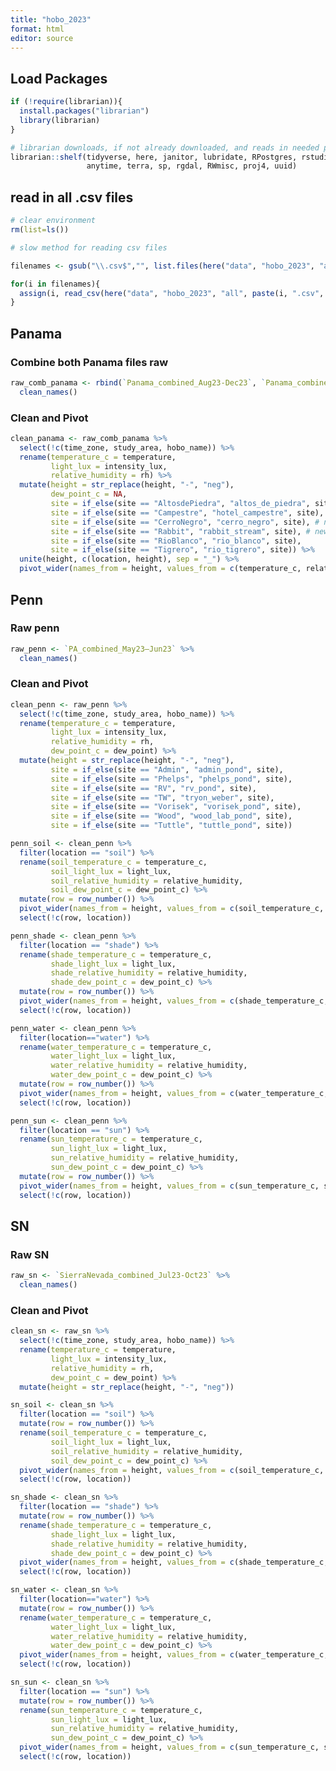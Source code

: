 ```yaml
---
title: "hobo_2023"
format: html
editor: source
---
```


## Load Packages

```r

if (!require(librarian)){
  install.packages("librarian")
  library(librarian)
}

# librarian downloads, if not already downloaded, and reads in needed packages
librarian::shelf(tidyverse, here, janitor, lubridate, RPostgres, rstudioapi, DBI, parsedate, stringr, hms,
                 anytime, terra, sp, rgdal, RWmisc, proj4, uuid)

```

## read in all .csv files
```r

# clear environment
rm(list=ls())

# slow method for reading csv files

filenames <- gsub("\\.csv$","", list.files(here("data", "hobo_2023", "all")))

for(i in filenames){
  assign(i, read_csv(here("data", "hobo_2023", "all", paste(i, ".csv", sep=""))))
}
```

## Panama

### Combine both Panama files raw
```r

raw_comb_panama <- rbind(`Panama_combined_Aug23-Dec23`, `Panama_combined_Nov22-Aug23`) %>% 
  clean_names()

```

### Clean and Pivot
```r

clean_panama <- raw_comb_panama %>% 
  select(!c(time_zone, study_area, hobo_name)) %>% 
  rename(temperature_c = temperature,
         light_lux = intensity_lux,
         relative_humidity = rh) %>% 
  mutate(height = str_replace(height, "-", "neg"),
         dew_point_c = NA,
         site = if_else(site == "AltosdePiedra", "altos_de_piedra", site),
         site = if_else(site == "Campestre", "hotel_campestre", site),
         site = if_else(site == "CerroNegro", "cerro_negro", site), # new
         site = if_else(site == "Rabbit", "rabbit_stream", site), # new
         site = if_else(site == "RioBlanco", "rio_blanco", site),
         site = if_else(site == "Tigrero", "rio_tigrero", site)) %>% 
  unite(height, c(location, height), sep = "_") %>% 
  pivot_wider(names_from = height, values_from = c(temperature_c, relative_humidity, dew_point_c, light_lux))

```


## Penn

### Raw penn
```r

raw_penn <- `PA_combined_May23–Jun23` %>% 
  clean_names()

```

### Clean and Pivot
```r

clean_penn <- raw_penn %>% 
  select(!c(time_zone, study_area, hobo_name)) %>% 
  rename(temperature_c = temperature,
         light_lux = intensity_lux,
         relative_humidity = rh,
         dew_point_c = dew_point) %>% 
  mutate(height = str_replace(height, "-", "neg"),
         site = if_else(site == "Admin", "admin_pond", site),
         site = if_else(site == "Phelps", "phelps_pond", site),
         site = if_else(site == "RV", "rv_pond", site),
         site = if_else(site == "TW", "tryon_weber", site),
         site = if_else(site == "Vorisek", "vorisek_pond", site),
         site = if_else(site == "Wood", "wood_lab_pond", site),
         site = if_else(site == "Tuttle", "tuttle_pond", site))

penn_soil <- clean_penn %>% 
  filter(location == "soil") %>%
  rename(soil_temperature_c = temperature_c,
         soil_light_lux = light_lux,
         soil_relative_humidity = relative_humidity,
         soil_dew_point_c = dew_point_c) %>% 
  mutate(row = row_number()) %>%
  pivot_wider(names_from = height, values_from = c(soil_temperature_c, soil_light_lux, soil_relative_humidity, soil_dew_point_c)) %>% 
  select(!c(row, location))

penn_shade <- clean_penn %>% 
  filter(location == "shade") %>% 
  rename(shade_temperature_c = temperature_c,
         shade_light_lux = light_lux,
         shade_relative_humidity = relative_humidity,
         shade_dew_point_c = dew_point_c) %>% 
  mutate(row = row_number()) %>% 
  pivot_wider(names_from = height, values_from = c(shade_temperature_c, shade_relative_humidity, shade_dew_point_c, shade_light_lux))%>% 
  select(!c(row, location))

penn_water <- clean_penn %>% 
  filter(location=="water") %>%
  rename(water_temperature_c = temperature_c,
         water_light_lux = light_lux,
         water_relative_humidity = relative_humidity,
         water_dew_point_c = dew_point_c) %>% 
  mutate(row = row_number()) %>%
  pivot_wider(names_from = height, values_from = c(water_temperature_c, water_relative_humidity, water_dew_point_c, water_light_lux))%>% 
  select(!c(row, location))

penn_sun <- clean_penn %>% 
  filter(location == "sun") %>%
  rename(sun_temperature_c = temperature_c,
         sun_light_lux = light_lux,
         sun_relative_humidity = relative_humidity,
         sun_dew_point_c = dew_point_c) %>% 
  mutate(row = row_number()) %>%
  pivot_wider(names_from = height, values_from = c(sun_temperature_c, sun_relative_humidity, sun_dew_point_c, sun_light_lux))%>% 
  select(!c(row, location))

```


## SN

### Raw SN 
```r

raw_sn <- `SierraNevada_combined_Jul23-Oct23` %>% 
  clean_names()

```

### Clean and Pivot
```r

clean_sn <- raw_sn %>% 
  select(!c(time_zone, study_area, hobo_name)) %>% 
  rename(temperature_c = temperature,
         light_lux = intensity_lux,
         relative_humidity = rh,
         dew_point_c = dew_point) %>% 
  mutate(height = str_replace(height, "-", "neg"))

sn_soil <- clean_sn %>% 
  filter(location == "soil") %>% 
  mutate(row = row_number()) %>%
  rename(soil_temperature_c = temperature_c,
         soil_light_lux = light_lux,
         soil_relative_humidity = relative_humidity,
         soil_dew_point_c = dew_point_c) %>% 
  pivot_wider(names_from = height, values_from = c(soil_temperature_c, soil_light_lux, soil_relative_humidity, soil_dew_point_c)) %>% 
  select(!c(row, location))

sn_shade <- clean_sn %>% 
  filter(location == "shade") %>%
  mutate(row = row_number()) %>% 
  rename(shade_temperature_c = temperature_c,
         shade_light_lux = light_lux,
         shade_relative_humidity = relative_humidity,
         shade_dew_point_c = dew_point_c) %>% 
  pivot_wider(names_from = height, values_from = c(shade_temperature_c, shade_relative_humidity, shade_dew_point_c, shade_light_lux))%>% 
  select(!c(row, location))

sn_water <- clean_sn %>% 
  filter(location=="water") %>% 
  mutate(row = row_number()) %>%
  rename(water_temperature_c = temperature_c,
         water_light_lux = light_lux,
         water_relative_humidity = relative_humidity,
         water_dew_point_c = dew_point_c) %>% 
  pivot_wider(names_from = height, values_from = c(water_temperature_c, water_relative_humidity, water_dew_point_c, water_light_lux))%>% 
  select(!c(row, location))

sn_sun <- clean_sn %>% 
  filter(location == "sun") %>% 
  mutate(row = row_number()) %>%
  rename(sun_temperature_c = temperature_c,
         sun_light_lux = light_lux,
         sun_relative_humidity = relative_humidity,
         sun_dew_point_c = dew_point_c) %>% 
  pivot_wider(names_from = height, values_from = c(sun_temperature_c, sun_relative_humidity, sun_dew_point_c, sun_light_lux))%>% 
  select(!c(row, location))

```

